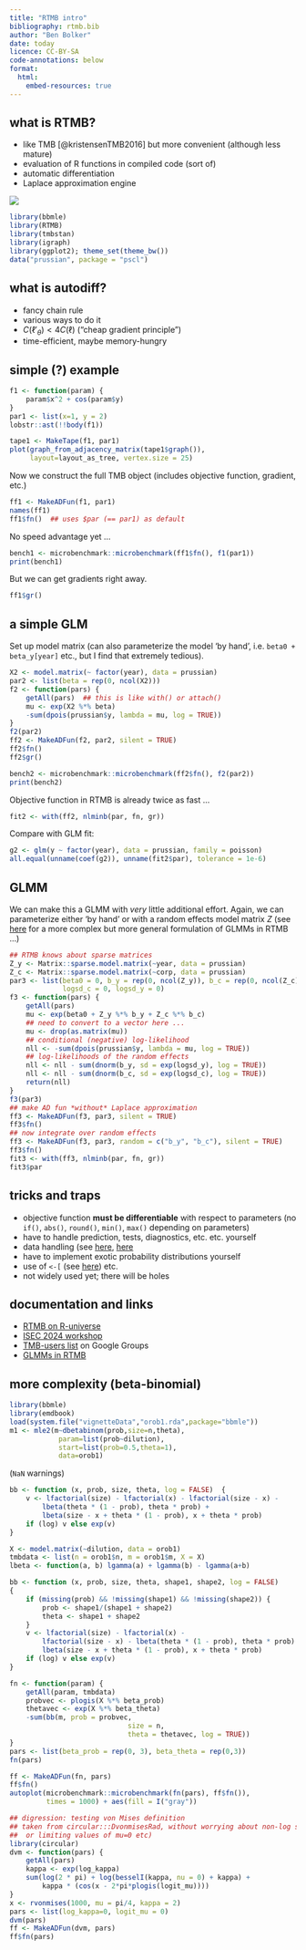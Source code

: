 ```yaml
---
title: "RTMB intro"
bibliography: rtmb.bib
author: "Ben Bolker"
date: today
licence: CC-BY-SA
code-annotations: below
format:
  html:
    embed-resources: true
---
```


## what is RTMB?

* like TMB [@kristensenTMB2016] but more convenient (although less mature)
* evaluation of R functions in compiled code (sort of)
* automatic differentiation
* Laplace approximation engine

![](pix/TMB.png)

```r
library(bbmle)
library(RTMB)
library(tmbstan)
library(igraph)
library(ggplot2); theme_set(theme_bw())
data("prussian", package = "pscl")
```

## what is autodiff?

- fancy chain rule
- various ways to do it
- $C(\ell'_\theta)<4C(\ell)$ ("cheap gradient principle")
- time-efficient, maybe memory-hungry

## simple (?) example

```r
f1 <- function(param) {
    param$x^2 + cos(param$y)
}
par1 <- list(x=1, y = 2)
lobstr::ast(!!body(f1))
```

```r
tape1 <- MakeTape(f1, par1)
plot(graph_from_adjacency_matrix(tape1$graph()),
     layout=layout_as_tree, vertex.size = 25)
```

Now we construct the full TMB object (includes objective function, gradient, etc.)
```r
ff1 <- MakeADFun(f1, par1)
names(ff1)
ff1$fn()  ## uses $par (== par1) as default
```

No speed advantage yet ...

```r
bench1 <- microbenchmark::microbenchmark(ff1$fn(), f1(par1))
print(bench1)
```

But we can get gradients right away.

```r
ff1$gr()
```

## a simple GLM

Set up model matrix (can also parameterize the model 'by hand', i.e. `beta0 + beta_y[year]` etc., but I find that extremely tedious).

```r
X2 <- model.matrix(~ factor(year), data = prussian)
par2 <- list(beta = rep(0, ncol(X2)))
f2 <- function(pars) {
    getAll(pars)  ## this is like with() or attach()
    mu <- exp(X2 %*% beta)
    -sum(dpois(prussian$y, lambda = mu, log = TRUE))
}
f2(par2)
ff2 <- MakeADFun(f2, par2, silent = TRUE)
ff2$fn()
ff2$gr()
```

```r
bench2 <- microbenchmark::microbenchmark(ff2$fn(), f2(par2))
print(bench2)
```

Objective function in RTMB is already twice as fast ...

```r
fit2 <- with(ff2, nlminb(par, fn, gr))
```

Compare with GLM fit:

```r
g2 <- glm(y ~ factor(year), data = prussian, family = poisson)
all.equal(unname(coef(g2)), unname(fit2$par), tolerance = 1e-6)
```

## GLMM

We can make this a GLMM with *very* little additional effort. Again, we can parameterize either 'by hand' or with a random effects model matrix $Z$ (see [here](http://bbolker.github.io/bbmisc/rtmb_glmm.html) for a more complex but more general formulation of GLMMs in RTMB ...)

```r
## RTMB knows about sparse matrices
Z_y <- Matrix::sparse.model.matrix(~year, data = prussian)
Z_c <- Matrix::sparse.model.matrix(~corp, data = prussian)
par3 <- list(beta0 = 0, b_y = rep(0, ncol(Z_y)), b_c = rep(0, ncol(Z_c)),
             logsd_c = 0, logsd_y = 0)
f3 <- function(pars) {
    getAll(pars)
    mu <- exp(beta0 + Z_y %*% b_y + Z_c %*% b_c)
    ## need to convert to a vector here ...
    mu <- drop(as.matrix(mu))
    ## conditional (negative) log-likelihood
    nll <- -sum(dpois(prussian$y, lambda = mu, log = TRUE))
    ## log-likelihoods of the random effects
    nll <- nll - sum(dnorm(b_y, sd = exp(logsd_y), log = TRUE))
    nll <- nll - sum(dnorm(b_c, sd = exp(logsd_c), log = TRUE))
    return(nll)
}
f3(par3)
## make AD fun *without* Laplace approximation
ff3 <- MakeADFun(f3, par3, silent = TRUE)
ff3$fn()
## now integrate over random effects
ff3 <- MakeADFun(f3, par3, random = c("b_y", "b_c"), silent = TRUE)
ff3$fn()
fit3 <- with(ff3, nlminb(par, fn, gr))
fit3$par
```

## tricks and traps

* objective function **must be differentiable** with respect to parameters (no `if()`, `abs()`, `round()`, `min()`, `max()` depending on parameters)
* have to handle prediction, tests, diagnostics, etc. etc. yourself
* data handling (see [here](https://groups.google.com/g/tmb-users/c/sq3y5aTwvjo), [here](https://groups.google.com/g/tmb-users/c/YzSjsHyFYJ8)
* have to implement exotic probability distributions yourself
* use of `<-[` (see [here](https://groups.google.com/g/tmb-users/c/HlPqkfcCa1g)) etc.
* not widely used yet; there will be holes

## documentation and links

- [RTMB on R-universe](https://kaskr.r-universe.dev/RTMB)
- [ISEC 2024 workshop](http://www.nielsensweb.org/swansea2024/)
- [TMB-users list](https://groups.google.com/g/tmb-users) on Google Groups
- [GLMMs in RTMB](http://bbolker.github.io/bbmisc/rtmb_glmm.html)

## more complexity (beta-binomial)

```r
library(bbmle)
library(emdbook)
load(system.file("vignetteData","orob1.rda",package="bbmle"))
m1 <- mle2(m~dbetabinom(prob,size=n,theta),
            param=list(prob~dilution),
            start=list(prob=0.5,theta=1),
            data=orob1)
```

(`NaN` warnings)

```r
bb <- function (x, prob, size, theta, log = FALSE)  {
    v <- lfactorial(size) - lfactorial(x) - lfactorial(size - x) -
        lbeta(theta * (1 - prob), theta * prob) +
        lbeta(size - x + theta * (1 - prob), x + theta * prob)
    if (log) v else exp(v)
}
```

```r
X <- model.matrix(~dilution, data = orob1)
tmbdata <- list(n = orob1$n, m = orob1$m, X = X)
lbeta <- function(a, b) lgamma(a) + lgamma(b) - lgamma(a+b)

bb <- function (x, prob, size, theta, shape1, shape2, log = FALSE) 
{
    if (missing(prob) && !missing(shape1) && !missing(shape2)) {
        prob <- shape1/(shape1 + shape2)
        theta <- shape1 + shape2
    }
    v <- lfactorial(size) - lfactorial(x) -
        lfactorial(size - x) - lbeta(theta * (1 - prob), theta * prob) +
        lbeta(size - x + theta * (1 - prob), x + theta * prob)
    if (log) v else exp(v)
}

fn <- function(param) {
    getAll(param, tmbdata)
    probvec <- plogis(X %*% beta_prob)
    thetavec <- exp(X %*% beta_theta)
    -sum(bb(m, prob = probvec,
                             size = n,
                             theta = thetavec, log = TRUE))
}
pars <- list(beta_prob = rep(0, 3), beta_theta = rep(0,3))
fn(pars)    

ff <- MakeADFun(fn, pars)
ff$fn()
autoplot(microbenchmark::microbenchmark(fn(pars), ff$fn()),
         times = 1000) + aes(fill = I("gray"))
```

```r
## digression: testing von Mises definition
## taken from circular:::DvonmisesRad, without worrying about non-log scale
##  or limiting values of mu=0 etc)
library(circular)
dvm <- function(pars) {
    getAll(pars)
    kappa <- exp(log_kappa)
    sum(log(2 * pi) + log(besselI(kappa, nu = 0) + kappa) +
        kappa * (cos(x - 2*pi*plogis(logit_mu))))
}
x <- rvonmises(1000, mu = pi/4, kappa = 2)
pars <- list(log_kappa=0, logit_mu = 0)
dvm(pars)
ff <- MakeADFun(dvm, pars)
ff$fn(pars)
```

